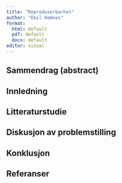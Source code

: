 ```yaml
---
title: "Reproduserbarhet"
author: "Emil Hemnes"
format: 
  html: default
  pdf: default
  docx: default
editor: visual
---
```


## Sammendrag (abstract)

## Innledning

## Litteraturstudie

## Diskusjon av problemstilling 

## Konklusjon

## Referanser
